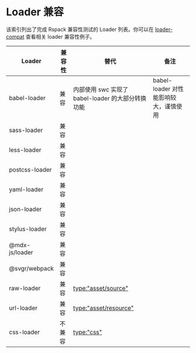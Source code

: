 # Loader 兼容

该索引列出了完成 Rspack 兼容性测试的 Loader 列表。你可以在 [loader-compat](https://github.com/modern-js-dev/Rspack/blob/main/examples/loader-compat/rspack.config.js) 查看相关 loader 兼容性例子。

| Loader         | 兼容性 | 替代                                              | 备注                                  |
| -------------- | ------ | ------------------------------------------------- | ------------------------------------- |
| babel-loader   | 兼容   | 内部使用 swc 实现了 babel-loader 的大部分转换功能 | babel-loader 对性能影响较大，谨慎使用 |
| sass-loader    | 兼容   |                                                   |                                       |
| less-loader    | 兼容   |                                                   |                                       |
| postcss-loader | 兼容   |                                                   |                                       |
| yaml-loader    | 兼容   |                                                   |                                       |
| json-loader    | 兼容   |                                                   |                                       |
| stylus-loader  | 兼容   |                                                   |                                       |
| @mdx-js/loader | 兼容   |                                                   |                                       |
| @svgr/webpack  | 兼容   |                                                   |                                       |
| raw-loader     | 兼容   | [type:"asset/source"](/guide/asset-module)        |                                       |
| url-loader     | 兼容   | [type:"asset/resource"](/guide/asset-module)      |                                       |
| css-loader     | 不兼容 | [type:"css"](/guide/language-support.html#css)    |                                       |
